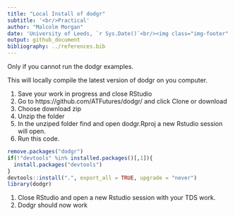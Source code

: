 ```yaml
---
title: "Local Install of dodgr"
subtitle: '<br/>Practical'
author: "Malcolm Morgan"
date: 'University of Leeds, `r Sys.Date()`<br/><img class="img-footer" alt="" src="http://www.stephanehess.me.uk/images/picture3.png">'
output: github_document
bibliography: ../references.bib
---
```


Only if you cannot run the dodgr examples.

This will locally compile the latest version of dodgr on you computer.

1. Save your work in progress and close RStudio
1. Go to https://github.com/ATFutures/dodgr/ and click Clone or download
1. Choose download zip
1. Unzip the folder
1. In the unziped folder find and open dodgr.Rproj a new Rstudio session will open.
1. Run this code.

```r
remove.packages("dodgr")
if(!"devtools" %in% installed.packages()[,1]){
  install.packages("devtools")
}
devtools::install(".", export_all = TRUE, upgrade = "never")
library(dodgr)
```

1. Close RStudio and open a new Rstudio session with your TDS work.
1. Dodgr should now work